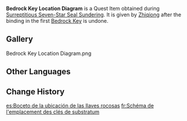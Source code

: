 {{Item Infobox
|id           = 101666
|image        = Item Treasure Map.png
|type         = Quest Items
|description  = A simple diagram that [[Jinwu]] drew in haste. It indicates the general locations of several [[Bedrock Key]]s.
|source1      = Given during [[Surreptitious Seven-Star Seal Sundering]]
}}

'''Bedrock Key Location Diagram''' is a Quest Item obtained during [[Surreptitious Seven-Star Seal Sundering]]. It is given by [[Zhiqiong]] after the binding in the first [[Bedrock Key]] is undone.

==Gallery==
<gallery>
Bedrock Key Location Diagram.png
</gallery>

==Other Languages==
{{Other Languages
|default_hidden = 1
|en      = Bedrock Key Location Diagram
|zhs     = 「磐键」位置示意图
|zhs_rm  = "Pán Jiàn" Wèizhì Shìyìtú
|zht     = 「磐鍵」位置示意圖
|zht_rm  = "Pán Jiàn" Wèizhì Shìyìtú
|ja      = 「磐鍵」の位置図
|ja_rm   = "Banken" no Ichi-zu{{Assumed}}
|ko      = 「반건」 위치 안내도
|ko_rm   = "Bangeon" Wichi Annaedo
|es      = Boceto de la ubicación de las llaves rocosas
|fr      = Schéma de l'emplacement des clés de substratum
|ru      = Карта расположения скалистых затворов
|th      = แผนผังตำแหน่ง Bedrock Key
|th_rm   = 
|vi      = Bản Đồ Vị Trí Thạch Ấn
|de      = Standortdiagramm der „Gesteinsschlüssel“
|id      = Diagram Lokasi Batu Kunci
|pt      = Mapa da Localização de Chaves de Rocha
|tr      = Anahtar Kaya Konum Haritası
|it      = Mappa delle Chiavi rocciose
}}

==Change History==
{{Change History|2.6}}

[[es:Boceto de la ubicación de las llaves rocosas]]
[[fr:Schéma de l'emplacement des clés de substratum]]